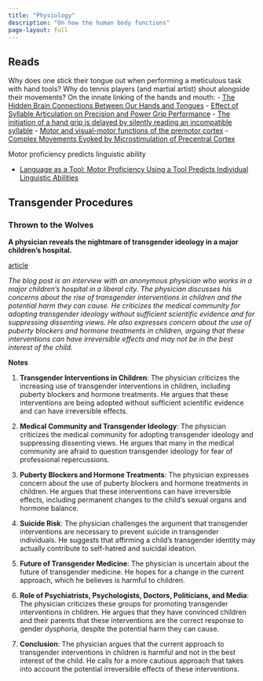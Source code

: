 ```yaml
---
title: "Physiology"
description: "On how the human body functions"
page-layout: full
---
```


## Reads

Why does one stick their tongue out when performing a meticulous task with hand tools? Why do tennis players (and martial artist) shout alongside their movements? On the innate linking of the hands and mouth: 
- [The Hidden Brain Connections Between Our Hands and Tongues](https://www.quantamagazine.org/the-hidden-brain-connections-between-our-hands-and-tongues-20230828/)
- [Effect of Syllable Articulation on Precision and Power Grip Performance](https://journals.plos.org/plosone/article?id=10.1371/journal.pone.0053061)
- [The initiation of a hand grip is delayed by silently reading an incompatible syllable](https://www.researchsquare.com/article/rs-2239067/v1)
- [Motor and visual-motor functions of the premotor cortex](https://www.semanticscholar.org/paper/Motor-and-visual-motor-functions-of-the-premotor-Rizzolatti/72f51dca7a5abd0e7d7fc7846142f27e32715f51)
- [Complex Movements Evoked by Microstimulation of Precentral Cortex](https://www.sciencedirect.com/science/article/pii/S0896627302006980)

Motor proficiency predicts linguistic ability

- [Language as a Tool: Motor Proficiency Using a Tool Predicts Individual Linguistic Abilities](https://www.frontiersin.org/articles/10.3389/fpsyg.2019.01639/full)

## Transgender Procedures

### Thrown to the Wolves

**A physician reveals the nightmare of transgender ideology in a major children’s hospital.**

[article](https://www.city-journal.org/article/transgender-ideology-and-the-corruption-of-medicine)

*The blog post is an interview with an anonymous physician who works in a major children's hospital in a liberal city. The physician discusses his concerns about the rise of transgender interventions in children and the potential harm they can cause. He criticizes the medical community for adopting transgender ideology without sufficient scientific evidence and for suppressing dissenting views. He also expresses concern about the use of puberty blockers and hormone treatments in children, arguing that these interventions can have irreversible effects and may not be in the best interest of the child.*

**Notes**

1. **Transgender Interventions in Children**: The physician criticizes the increasing use of transgender interventions in children, including puberty blockers and hormone treatments. He argues that these interventions are being adopted without sufficient scientific evidence and can have irreversible effects.

2. **Medical Community and Transgender Ideology**: The physician criticizes the medical community for adopting transgender ideology and suppressing dissenting views. He argues that many in the medical community are afraid to question transgender ideology for fear of professional repercussions.

3. **Puberty Blockers and Hormone Treatments**: The physician expresses concern about the use of puberty blockers and hormone treatments in children. He argues that these interventions can have irreversible effects, including permanent changes to the child's sexual organs and hormone balance.

4. **Suicide Risk**: The physician challenges the argument that transgender interventions are necessary to prevent suicide in transgender individuals. He suggests that affirming a child's transgender identity may actually contribute to self-hatred and suicidal ideation.

5. **Future of Transgender Medicine**: The physician is uncertain about the future of transgender medicine. He hopes for a change in the current approach, which he believes is harmful to children.

6. **Role of Psychiatrists, Psychologists, Doctors, Politicians, and Media**: The physician criticizes these groups for promoting transgender interventions in children. He argues that they have convinced children and their parents that these interventions are the correct response to gender dysphoria, despite the potential harm they can cause.

7. **Conclusion**: The physician argues that the current approach to transgender interventions in children is harmful and not in the best interest of the child. He calls for a more cautious approach that takes into account the potential irreversible effects of these interventions.